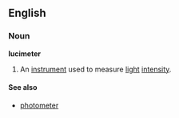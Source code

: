 ==English==

===Noun===
'''lucimeter''' 

# An [[instrument]] used to measure [[light]] [[intensity]].

====See also====
*[[photometer]]